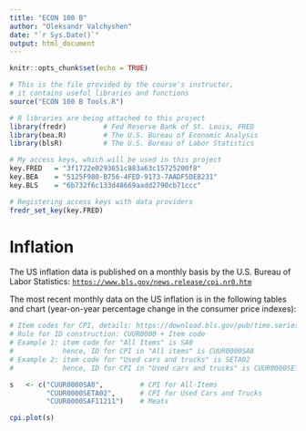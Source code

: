 ```yaml
---
title: "ECON 100 B"
author: "Oleksandr Valchyshen"
date: "`r Sys.Date()`"
output: html_document
---
```


```r

knitr::opts_chunk$set(echo = TRUE)

# This is the file provided by the course's instructor, 
# it contains useful libraries and functions
source("ECON 100 B Tools.R")

# R libraries are being attached to this project
library(fredr)         # Fed Reserve Bank of St. Louis, FRED
library(bea.R)         # The U.S. Bureau of Economic Analysis
library(blsR)          # The U.S. Bureau of Labor Statistics

# My access keys, which will be used in this project
key.FRED   = "3f1722e0293651c883a63c15725200f8"
key.BEA    = "5125F980-B756-4FED-9173-7AADF5DE8231"
key.BLS    = "6b732f6c133d48669aadd2790cb71ccc"

# Registering access keys with data providers
fredr_set_key(key.FRED)

```

# Inflation

The US inflation data is published on a monthly basis by the U.S. Bureau of Labor Statistics: [`https://www.bls.gov/news.release/cpi.nr0.htm`](https://www.bls.gov/news.release/cpi.nr0.htm)

The most recent monthly data on the US inflation is in the following tables and chart (year-on-year percentage change in the consumer price indexes):

```r

# Item codes for CPI, details: https://download.bls.gov/pub/time.series/cu/cu.item
# Rule for ID construction: CUUR0000 + Item code
# Example 1: item code for "All Items" is SA0
#            hence, ID for CPI in "All items" is CUUR0000SA0
# Example 2: item code for "Used cars and trucks" is SETA02
#            hence, ID for CPI in "Used cars and trucks" is CUUR0000SETA02

s   <- c("CUUR0000SA0",         # CPI for All-Items
         "CUUR0000SETA02",      # CPI for Used Cars and Trucks
         "CUUR0000SAF11211")    # Meats

cpi.plot(s)

```
